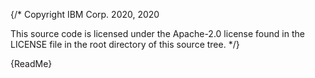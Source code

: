 {/* Copyright IBM Corp. 2020, 2020

This source code is licensed under the Apache-2.0 license found in the
LICENSE file in the root directory of this source tree. */}



<Meta title="Overview/Getting started"/>

<Markdown>{ReadMe}</Markdown>

